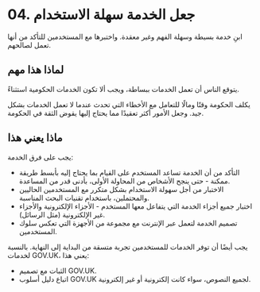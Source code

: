 # 04. جعل الخدمة سهلة الاستخدام

ابنِ خدمة بسيطة وسهلة الفهم وغير معقدة. واختبرها مع المستخدمين للتأكد من أنها تعمل لصالحهم.

## لماذا هذا مهم

يتوقع الناس أن تعمل الخدمات ببساطة، ويجب ألا تكون الخدمات الحكومية استثناءً.

يكلف الحكومة وقتًا ومالًا للتعامل مع الأخطاء التي تحدث عندما لا تعمل الخدمات بشكل جيد. وجعل الأمور أكثر تعقيدًا مما يحتاج إليها يقوض الثقة في الحكومة.

## ماذا يعني هذا

يجب على فرق الخدمة:

- التأكد من أن الخدمة تساعد المستخدم على القيام بما يحتاج إليه بأبسط طريقة ممكنة - حتى ينجح الأشخاص من المحاولة الأولى، بأدنى قدر من المساعدة.
- الاختبار من أجل سهولة الاستخدام بشكل متكرر مع المستخدمين الحاليين والمحتملين، باستخدام تقنيات البحث المناسبة.
- اختبار جميع أجزاء الخدمة التي يتفاعل معها المستخدم - الأجزاء الإلكترونية والأجزاء غير الإلكترونية (مثل الرسائل).
- تصميم الخدمة لتعمل عبر الإنترنت مع مجموعة من الأجهزة التي تعكس سلوك المستخدمين.

يجب أيضًا أن توفر الخدمات للمستخدمين تجربة متسقة من البداية إلى النهاية. بالنسبة لخدمات GOV.UK، يعني هذا:

- الثبات مع تصميم GOV.UK.
- اتباع دليل أسلوب GOV.UK لجميع النصوص، سواء كانت إلكترونية أو غير إلكترونية.